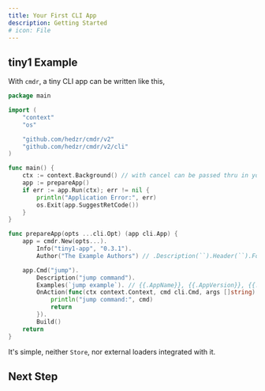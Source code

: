 ```yaml
---
title: Your First CLI App
description: Getting Started
# icon: File
---
```


## tiny1 Example

With `cmdr`, a tiny CLI app can be written like this,

```go title="./examples/tiny1/main.go"
package main

import (
	"context"
	"os"

	"github.com/hedzr/cmdr/v2"
	"github.com/hedzr/cmdr/v2/cli"
)

func main() {
	ctx := context.Background() // with cancel can be passed thru in your actions
	app := prepareApp()
	if err := app.Run(ctx); err != nil {
		println("Application Error:", err)
		os.Exit(app.SuggestRetCode())
	}
}

func prepareApp(opts ...cli.Opt) (app cli.App) {
	app = cmdr.New(opts...).
		Info("tiny1-app", "0.3.1").
		Author("The Example Authors") // .Description(``).Header(``).Footer(``)

	app.Cmd("jump").
		Description("jump command").
		Examples(`jump example`). // {{.AppName}}, {{.AppVersion}}, {{.DadCommands}}, {{.Commands}}, ...
		OnAction(func(ctx context.Context, cmd cli.Cmd, args []string) (err error) {
			println("jump command:", cmd)
			return
		}).
		Build()
	return
}
```

It's simple, neither `Store`, nor external loaders integrated with it.

## Next Step

<Cards>
  <Card title="Want More Conciser?" href="./g02-concise-version" />
</Cards>
